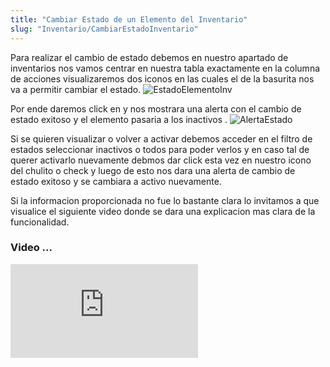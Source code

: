```yaml
---
title: "Cambiar Estado de un Elemento del Inventario"
slug: "Inventario/CambiarEstadoInventario"
---
```





Para realizar el cambio de estado debemos en nuestro apartado de inventarios nos vamos centrar en nuestra tabla exactamente en la columna de acciones visualizaremos dos iconos en las cuales el de la basurita nos va a permitir cambiar el estado.
<Image src={EstadoElementoInv} alt="EstadoElementoInv" width={3148} height={2270} />

Por ende daremos click en y nos mostrara una alerta con el cambio de estado exitoso y el elemento pasaria  a los inactivos .
<Image src={AlertaEstado} alt="AlertaEstado" width={3148} height={2270} />

Si se quieren visualizar o volver a activar debemos acceder en el filtro de estados seleccionar inactivos o todos para poder verlos y en caso tal de querer activarlo nuevamente debmos dar click esta vez en nuestro icono del chulito o check y luego de esto nos dara una alerta de cambio de estado exitoso y se cambiara a activo nuevamente.


Si la informacion proporcionada no fue lo bastante clara lo invitamos a que visualice el siguiente video donde se dara una explicacion mas clara de la funcionalidad.

### Video ...

<div style={{ display: "flex", justifyContent: "center" }}>
  <iframe
    style={{ height: "500px", width: "100%" }}
    src="https://www.youtube.com/embed/-CtiPmBa-bE"
    title="Tutorial"
    frameBorder="0"
    allow="accelerometer; autoplay; clipboard-write; encrypted-media; gyroscope; picture-in-picture"
    allowFullScreen
  ></iframe>
</div>